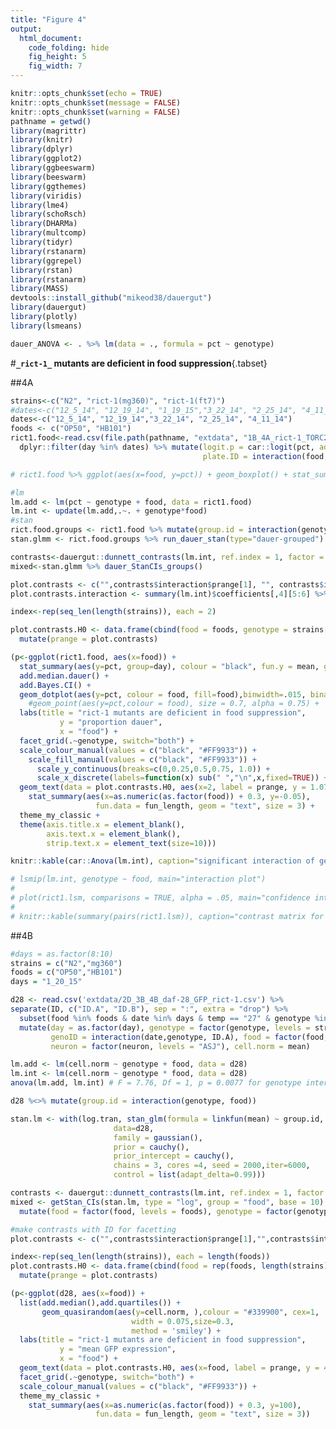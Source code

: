 ```yaml
---
title: "Figure 4"
output:
  html_document:
    code_folding: hide
    fig_height: 5
    fig_width: 7
---
```


```r
knitr::opts_chunk$set(echo = TRUE)
knitr::opts_chunk$set(message = FALSE)
knitr::opts_chunk$set(warning = FALSE)
pathname = getwd()
library(magrittr)
library(knitr)
library(dplyr)
library(ggplot2)
library(ggbeeswarm)
library(beeswarm)
library(ggthemes)
library(viridis)
library(lme4)
library(schoRsch)
library(DHARMa)
library(multcomp)
library(tidyr)
library(rstanarm)
library(ggrepel)
library(rstan)
library(rstanarm)
library(MASS)
devtools::install_github("mikeod38/dauergut")
library(dauergut)
library(plotly)
library(lsmeans)

dauer_ANOVA <- . %>% lm(data = ., formula = pct ~ genotype)
```


#__`_rict-1_` mutants are deficient in food suppression__{.tabset}

##4A

```r
strains<-c("N2", "rict-1(mg360)", "rict-1(ft7)")
#dates<-c("12_5_14", "12_19_14", "1_19_15","3_22_14", "2_25_14", "4_11_14")
dates<-c("12_5_14", "12_19_14","3_22_14", "2_25_14", "4_11_14")
foods <- c("OP50", "HB101")
rict1.food<-read.csv(file.path(pathname, "extdata", "1B_4A_rict-1_TORC2.csv"), header=TRUE) %>% format_dauer(p.dauer = "exclude") %>%
  dplyr::filter(day %in% dates) %>% mutate(logit.p = car::logit(pct, adjust=0.01), 
                                           plate.ID = interaction(food, plateID))

# rict1.food %>% ggplot(aes(x=food, y=pct)) + geom_boxplot() + stat_summary(aes(y=pct, group=day, colour = day), fun.y = mean, geom = "line") + facet_grid(.~genotype)

#lm
lm.add <- lm(pct ~ genotype + food, data = rict1.food)
lm.int <- update(lm.add,.~. + genotype*food)
#stan
rict.food.groups <- rict1.food %>% mutate(group.id = interaction(genotype, food))
stan.glmm <- rict.food.groups %>% run_dauer_stan(type="dauer-grouped")

```


```r
contrasts<-dauergut::dunnett_contrasts(lm.int, ref.index = 1, factor = "genotype", interaction = "food")
mixed<-stan.glmm %>% dauer_StanCIs_groups()

plot.contrasts <- c("",contrasts$interaction$prange[1], "", contrasts$interaction$prange[2], "", contrasts$interaction$prange[3])
plot.contrasts.interaction <- summary(lm.int)$coefficients[,4][5:6] %>% data.frame() %>% mutate(p.value = c(.[[1]],.[[2]]), genotype = strains[2:3]) %>% dauergut::prange()

index<-rep(seq_len(length(strains)), each = 2)

plot.contrasts.H0 <- data.frame(cbind(food = foods, genotype = strains[index])) %>%
  mutate(prange = plot.contrasts)

(p<-ggplot(rict1.food, aes(x=food)) +
  stat_summary(aes(y=pct, group=day), colour = "black", fun.y = mean, geom = "line", alpha = 0.2, linetype = 2) +
  add.median.dauer() +
  add.Bayes.CI() +
  geom_dotplot(aes(y=pct, colour = food, fill=food),binwidth=.015, binaxis="y", position="dodge", stackdir="center", size =.3) +
    #geom_point(aes(y=pct,colour = food), size = 0.7, alpha = 0.75) +
  labs(title = "rict-1 mutants are deficient in food suppression",
           y = "proportion dauer",
           x = "food") +
  facet_grid(.~genotype, switch="both") +
  scale_colour_manual(values = c("black", "#FF9933")) +
    scale_fill_manual(values = c("black", "#FF9933")) +
      scale_y_continuous(breaks=c(0,0.25,0.5,0.75, 1.0)) +
      scale_x_discrete(labels=function(x) sub(" ","\n",x,fixed=TRUE)) +
  geom_text(data = plot.contrasts.H0, aes(x=2, label = prange, y = 1.075, group = NULL), size = 4) +
    stat_summary(aes(x=as.numeric(as.factor(food)) + 0.3, y=-0.05),
                   fun.data = fun_length, geom = "text", size = 3) +
  theme_my_classic + 
  theme(axis.title.x = element_blank(),
        axis.text.x = element_blank(),
        strip.text.x = element_text(size=10)))

knitr::kable(car::Anova(lm.int), caption="significant interaction of genotype on food")

# lsmip(lm.int, genotype ~ food, main="interaction plot")
# 
# plot(rict1.lsm, comparisons = TRUE, alpha = .05, main="confidence intervals") # showing confidence intervals and gap by which they cover zero
# 
# knitr::kable(summary(pairs(rict1.lsm)), caption="contrast matrix for food effect in rict-1 mutants")
```

##4B

```r
#days = as.factor(8:10)
strains = c("N2","mg360")
foods = c("OP50","HB101")
days = "1_20_15"

d28 <- read.csv('extdata/2D_3B_4B_daf-28_GFP_rict-1.csv') %>%
separate(ID, c("ID.A", "ID.B"), sep = ":", extra = "drop") %>%
  subset(food %in% foods & date %in% days & temp == "27" & genotype %in% strains & pheromone == 0 & neuron == "ASJ") %>% 
  mutate(day = as.factor(day), genotype = factor(genotype, levels = strains),
         genoID = interaction(date,genotype, ID.A), food = factor(food, levels = foods), 
         neuron = factor(neuron, levels = "ASJ"), cell.norm = mean)

lm.add <- lm(cell.norm ~ genotype + food, data = d28)
lm.int <- lm(cell.norm ~ genotype * food, data = d28)
anova(lm.add, lm.int) # F = 7.76, Df = 1, p = 0.0077 for genotype interaction

d28 %<>% mutate(group.id = interaction(genotype, food))

stan.lm <- with(log.tran, stan_glm(formula = linkfun(mean) ~ group.id,
                       data=d28,
                       family = gaussian(),
                       prior = cauchy(),
                       prior_intercept = cauchy(),
                       chains = 3, cores =4, seed = 2000,iter=6000,
                       control = list(adapt_delta=0.99)))

contrasts <- dauergut::dunnett_contrasts(lm.int, ref.index = 1, factor = "genotype", interaction = "food")
mixed <- getStan_CIs(stan.lm, type = "log", group = "food", base = 10) %>% 
  mutate(food = factor(food, levels = foods), genotype = factor(genotype, levels = strains))

#make contrasts with ID for facetting
plot.contrasts <- c("",contrasts$interaction$prange[1],"",contrasts$interaction$prange[2])

index<-rep(seq_len(length(strains)), each = length(foods))
plot.contrasts.H0 <- data.frame(cbind(food = rep(foods, length(strains)), genotype = strains[index])) %>%
  mutate(prange = plot.contrasts)

(p<-ggplot(d28, aes(x=food)) +
  list(add.median(),add.quartiles()) +
       geom_quasirandom(aes(y=cell.norm, ),colour = "#339900", cex=1,
                           width = 0.075,size=0.3,
                           method = 'smiley') +
  labs(title = "rict-1 mutants are deficient in food suppression",
           y = "mean GFP expression",
           x = "food") +
  geom_text(data = plot.contrasts.H0, aes(x=food, label = prange, y = 4200, group = NULL), size = 4) + 
  facet_grid(.~genotype, switch="both") +
  scale_colour_manual(values = c("black", "#FF9933")) +
  theme_my_classic +
    stat_summary(aes(x=as.numeric(as.factor(food)) + 0.3, y=100),
                   fun.data = fun_length, geom = "text", size = 3)) 

```